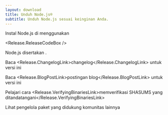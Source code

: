 ```yaml
---
layout: download
title: Unduh Node.js®
subtitle: Unduh Node.js sesuai keinginan Anda.
---
```


<section>
Instal Node.js <Release.VersionDropdown /> di <Release.OperatingSystemDropdown exclude={["AIX"]} /> menggunakan <Release.PlatformDropdown />

<Release.ReleaseCodeBox />
</section>

<section>
Node.js disertakan <Release.NpmLink />.

Baca <Release.ChangelogLink>changelog</Release.ChangelogLink> untuk versi ini

Baca <Release.BlogPostLink>postingan blog</Release.BlogPostLink> untuk versi ini

Pelajari cara <Release.VerifyingBinariesLink>memverifikasi SHASUMS yang ditandatangani</Release.VerifyingBinariesLink>

Lihat <LinkWithArrow href="/download/package-manager/all">pengelola paket</LinkWithArrow> yang didukung komunitas lainnya

</section>
